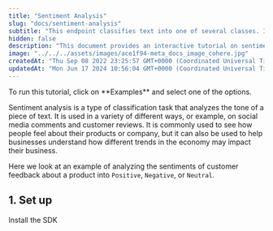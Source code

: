 ```yaml
---
title: "Sentiment Analysis"
slug: "docs/sentiment-analysis"
subtitle: "This endpoint classifies text into one of several classes. It uses a few examples to create a classifier from a generative model. In the background, it constructs a few-shot classification prompt and uses it classify the `input` texts you pass to it."
hidden: false
description: "This document provides an interactive tutorial on sentiment analysis using the Cohere SDK, where you can classify text into positive, negative, or neutral sentiments based on examples provided."
image: "../../../assets/images/ace1f94-meta_docs_image_cohere.jpg"
createdAt: "Thu Sep 08 2022 23:25:57 GMT+0000 (Coordinated Universal Time)"
updatedAt: "Mon Jun 17 2024 10:56:04 GMT+0000 (Coordinated Universal Time)"
---
```

<Note title="This is an interactive tutorial!">  
 To run this tutorial, click on **Examples** and select one of the options.
</Note>

Sentiment analysis is a type of classification task that analyzes the tone of a piece of text. It is used in a variety of different ways, or example, on social media comments and customer reviews. It is commonly used to see how people feel about their products or company, but it can also be used to help businesses understand how different trends in the economy may impact their business.

Here we look at an example of analyzing the sentiments of customer feedback about a product into `Positive`, `Negative`, or `Neutral`.

## 1. Set up

Install the SDK
